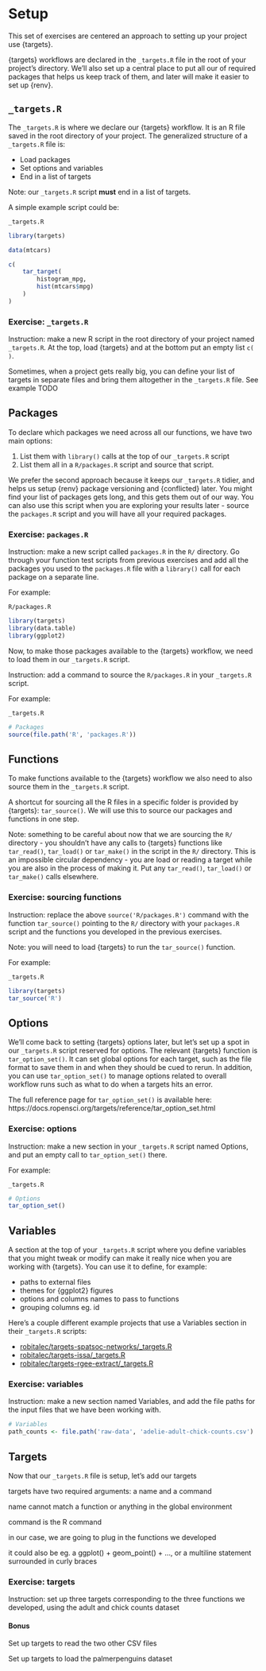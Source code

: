 # Setup

This set of exercises are centered an approach to setting up your project use {targets}. 

{targets} workflows are declared in the `_targets.R` file in the root of your project's directory. We'll also set up a central place to put all our of required packages that helps us keep track of them, and later will make it easier to set up {renv}. 

## `_targets.R`

The `_targets.R` is where we declare our {targets} workflow. It is an R file saved in the root directory of your project. The generalized structure of a `_targets.R` file is:

- Load packages
- Set options and variables
- End in a list of targets

Note: our `_targets.R` script **must** end in a list of targets. 

A simple example script could be:

`_targets.R`
```r
library(targets)

data(mtcars)

c(
    tar_target(
        histogram_mpg, 
        hist(mtcars$mpg)
    )
)
```

### Exercise: `_targets.R`

Instruction: make a new R script in the root directory of your project named `_targets.R`. At the top, load {targets} and at the bottom put an empty list `c( )`.

Sometimes, when a project gets really big, you can define your list of targets in separate files and bring them altogether in the `_targets.R` file. See example TODO


## Packages

To declare which packages we need across all our functions, we have two main options:

1. List them with `library()` calls at the top of our `_targets.R` script
2. List them all in a `R/packages.R` script and source that script. 

We prefer the second approach because it keeps our `_targets.R` tidier, and helps us setup {renv} package versioning and {conflicted} later. You might find your list of packages gets long, and this gets them out of our way. You can also use this script when you are exploring your results later - source the `packages.R` script and you will have all your required packages. 


### Exercise: `packages.R`

Instruction: make a new script called `packages.R` in the `R/` directory. Go through your function test scripts from previous exercises and add all the packages you used to the `packages.R` file with a `library()` call for each package on a separate line. 

For example:

`R/packages.R`

```r
library(targets)
library(data.table)
library(ggplot2)
```

Now, to make those packages available to the {targets} workflow, we need to load them in our `_targets.R` script. 

Instruction: add a command to source the `R/packages.R` in your `_targets.R` script. 


For example: 

`_targets.R`
```r
# Packages
source(file.path('R', 'packages.R'))
```


## Functions

To make functions available to the {targets} workflow we also need to also source them in the `_targets.R` script. 

A shortcut for sourcing all the R files in a specific folder is provided by {targets}: `tar_source()`. We will use this to source our packages and functions in one step. 

Note: something to be careful about now that we are sourcing the `R/` directory - you shouldn't have any calls to {targets} functions like `tar_read()`, `tar_load()` or `tar_make()` in the script in the `R/` directory. This is an impossible circular dependency - you are load or reading a target while you are also in the process of making it. Put any `tar_read()`, `tar_load()` or `tar_make()` calls elsewhere. 


### Exercise: sourcing functions

Instruction: replace the above `source('R/packages.R')` command with the function `tar_source()` pointing to the `R/` directory with your `packages.R` script and the functions you developed in the previous exercises. 

Note: you will need to load {targets} to run the `tar_source()` function.


For example: 

`_targets.R`
```r
library(targets)
tar_source('R')
```

## Options

We'll come back to setting {targets} options later, but let's set up a spot in our `_targets.R` script reserved for options. The relevant {targets} function is `tar_option_set()`. It can set global options for each target, such as the file format to save them in and when they should be cued to rerun. In addition, you can use `tar_option_set()` to manage options related to overall workflow runs such as what to do when a targets hits an error. 

The full reference page for `tar_option_set()` is available here: https://docs.ropensci.org/targets/reference/tar_option_set.html


### Exercise: options

Instruction: make a new section in your `_targets.R` script named Options, and put an empty call to `tar_option_set()` there. 


For example: 

`_targets.R`
```r
# Options
tar_option_set()
```


## Variables

A section at the top of your `_targets.R` script where you define variables that you might tweak or modify can make it really nice when you are working with {targets}. You can use it to define, for example:

- paths to external files
- themes for {ggplot2} figures
- options and columns names to pass to functions
- grouping columns eg. id


Here's a couple different example projects that use a Variables section in their `_targets.R` scripts:

- [robitalec/targets-spatsoc-networks/_targets.R](https://github.com/robitalec/targets-spatsoc-networks/blob/master/_targets.R#L23-L44)
- [robitalec/targets-issa/_targets.R](https://github.com/robitalec/targets-issa/blob/main/_targets.R#L16-L58)
- [robitalec/targets-rgee-extract/_targets.R](https://github.com/robitalec/targets-rgee-extract/blob/main/_targets.R#L11-L33)


### Exercise: variables

Instruction: make a new section named Variables, and add the file paths for the input files that we have been working with. 

```r
# Variables
path_counts <- file.path('raw-data', 'adelie-adult-chick-counts.csv')
```


## Targets

Now that our `_targets.R` file is setup, let's add our targets

targets have two required arguments: a name and a command

name cannot match a function or anything in the global environment

command is the R command

in our case, we are going to plug in the functions we developed

it could also be eg. a ggplot() + geom_point() + ..., or a multiline statement surrounded in curly braces


### Exercise: targets

Instruction: set up three targets corresponding to the three functions we developed, using the adult and chick counts dataset


#### Bonus

Set up targets to read the two other CSV files

Set up targets to load the palmerpenguins dataset
